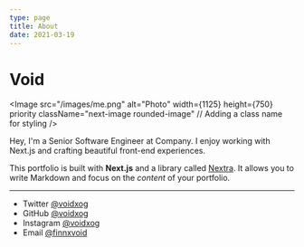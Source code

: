 ```yaml
---
type: page
title: About
date: 2021-03-19
---
```


# Void


<Image
  src="/images/me.png"
  alt="Photo"
  width={1125}
  height={750}
  priority
  className="next-image rounded-image" // Adding a class name for styling
/>

<style jsx>{`
  .rounded-image {
    border-radius: 50%; /* Applying border-radius to make the image round */
    overflow: hidden; /* Ensuring the image stays within the rounded border */
  }
`}</style>

Hey, I'm a Senior Software Engineer at Company. I enjoy working with Next.js and crafting beautiful front-end experiences.

This portfolio is built with **Next.js** and a library called [Nextra](https://nextra.vercel.app/). It allows you to write Markdown and focus on the _content_ of your portfolio.

---

- Twitter [@voidxog](https://twitter.com/voidxog)
- GitHub [@voidxog](https://github.com/voidxog)
- Instagram [@voidxog](https://instagram.com/voidxog)
- Email [@finnxvoid](finnxvoid@icloud.com)
